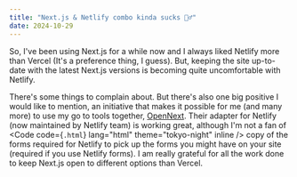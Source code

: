 ```yaml
---
title: "Next.js & Netlify combo kinda sucks 🤷‍♂️"
date: 2024-10-29
---
```



So, I've been using Next.js for a while now and I always liked Netlify more than Vercel (It's a preference thing, I guess).
But, keeping the site up-to-date with the latest Next.js versions is becoming quite uncomfortable with Netlify.

There's some things to complain about. But there's also one big positive I would like to mention, an initiative that makes it possible for me (and many more)
to use my go to tools together, <a href="https://opennext.js.org/" target="_blank" rel="noopener noreferrer"><span>OpenNext</span></a>.
Their adapter for Netlify (now maintained by Netlify team) is working great, although I'm not a fan of <Code code={`.html`} lang="html" theme="tokyo-night" inline />
copy of the forms required for Netlify to pick up the forms you might have on your site (required if you use Netlify forms). I am really grateful for all the work done to keep Next.js open to different options than Vercel.
